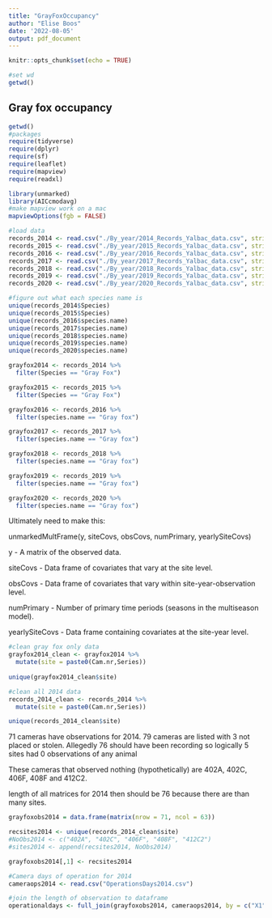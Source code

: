 ```yaml
---
title: "GrayFoxOccupancy"
author: "Elise Boos"
date: '2022-08-05'
output: pdf_document
---
```


```r
knitr::opts_chunk$set(echo = TRUE)

#set wd 
getwd()
```

## Gray fox occupancy

```r
getwd()
#packages
require(tidyverse)
require(dplyr)
require(sf)
require(leaflet)
require(mapview)
require(readxl)

library(unmarked)
library(AICcmodavg)
#make mapview work on a mac
mapviewOptions(fgb = FALSE)
```

```r
#load data
records_2014 <- read.csv("./By_year/2014_Records_Yalbac_data.csv", stringsAsFactors = T)
records_2015 <- read.csv("./By_year/2015_Records_Yalbac_data.csv", stringsAsFactors = T)
records_2016 <- read.csv("./By_year/2016_Records_Yalbac_data.csv", stringsAsFactors = T)
records_2017 <- read.csv("./By_year/2017_Records_Yalbac_data.csv", stringsAsFactors = T)
records_2018 <- read.csv("./By_year/2018_Records_Yalbac_data.csv", stringsAsFactors = T)
records_2019 <- read.csv("./By_year/2019_Records_Yalbac_data.csv", stringsAsFactors = T)
records_2020 <- read.csv("./By_year/2020_Records_Yalbac_data.csv", stringsAsFactors = T)
```


```r
#figure out what each species name is 
unique(records_2014$Species)
unique(records_2015$Species)
unique(records_2016$species.name)
unique(records_2017$species.name)
unique(records_2018$species.name)
unique(records_2019$species.name)
unique(records_2020$species.name)
```

```r
grayfox2014 <- records_2014 %>%
  filter(Species == "Gray Fox")

grayfox2015 <- records_2015 %>%
  filter(Species == "Gray Fox")

grayfox2016 <- records_2016 %>%
  filter(species.name == "Gray fox")

grayfox2017 <- records_2017 %>%
  filter(species.name == "Gray fox")

grayfox2018 <- records_2018 %>%
  filter(species.name == "Gray fox")

grayfox2019 <- records_2019 %>%
  filter(species.name == "Gray fox")

grayfox2020 <- records_2020 %>%
  filter(species.name == "Gray fox")
```

Ultimately need to make this:

unmarkedMultFrame(y, siteCovs, obsCovs, numPrimary, yearlySiteCovs)

y	- A matrix of the observed data.

siteCovs - Data frame of covariates that vary at the site level.

obsCovs	- Data frame of covariates that vary within site-year-observation level.

numPrimary - Number of primary time periods (seasons in the multiseason model).

yearlySiteCovs - Data frame containing covariates at the site-year level.

```r
#clean gray fox only data
grayfox2014_clean <- grayfox2014 %>%
  mutate(site = paste0(Cam.nr,Series))
  
unique(grayfox2014_clean$site)

#clean all 2014 data
records_2014_clean <- records_2014 %>%
  mutate(site = paste0(Cam.nr,Series))

unique(records_2014_clean$site)
```
71 cameras have observations for 2014. 79 cameras are listed with 3 not placed or stolen. Allegedly 76 should have been recording so logically 5 sites had 0 observations of any animal

These cameras that observed nothing (hypothetically) are 402A, 402C, 406F, 408F and 412C2.

length of all matrices for 2014 then should be 76 because there are than many sites.

```r
grayfoxobs2014 = data.frame(matrix(nrow = 71, ncol = 63))

recsites2014 <- unique(records_2014_clean$site)
#NoObs2014 <- c("402A", "402C", "406F", "408F", "412C2")
#sites2014 <- append(recsites2014, NoObs2014)

grayfoxobs2014[,1] <- recsites2014

#Camera days of operation for 2014
cameraops2014 <- read.csv("OperationsDays2014.csv")

#join the length of observation to dataframe
operationaldays <- full_join(grayfoxobs2014, cameraops2014, by = c("X1" = "site"))
```


